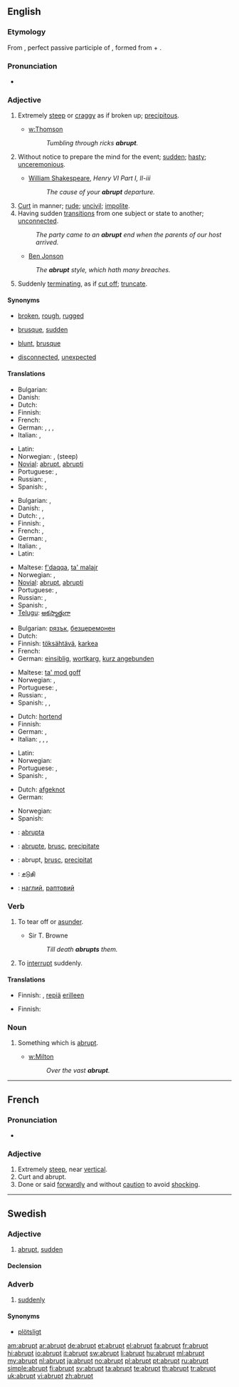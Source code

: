 ==English==

===Etymology===
From {{etyl|la|en}} {{term|abruptus|lang=la}}, perfect passive participle of {{term|abrumpo|abrumpō|break off|lang=la}}, formed from {{term|ab||from, away from|lang=la}} + {{term|rumpo|rumpō|break|lang=la}}.

===Pronunciation===
* {{audio|En-us-abrupt.ogg|Audio (US)}}

===Adjective===
{{en-adj|'''more abrupt''' or [[abrupter]]|'''most abrupt''' or [[abruptest]]}}

# Extremely [[steep]] or [[craggy]] as if broken up; [[precipitous]].
#* {{rfdate}} [[w:Thomson]]
#*: ''Tumbling through ricks '''abrupt'''.''
# Without notice to prepare the mind for the event; [[sudden]]; [[hasty]]; [[unceremonious]].
#* {{rfdate}} [[w:William Shakespeare|William Shakespeare]], ''Henry VI Part I, II-iii''
#*: ''The cause of your '''abrupt''' departure.''
# [[curt|Curt]] in manner; [[rude]]; [[uncivil]]; [[impolite]].
# Having sudden [[transitions]] from one subject or state to another; [[unconnected]].
#: ''The party came to an '''abrupt''' end when the parents of our host arrived.''
#* {{rfdate}} [[w:Ben Jonson|Ben Jonson]]
#: ''The '''abrupt''' style, which hath many breaches.''
# {{botany}} Suddenly [[terminating]], as if [[cut off]]; [[truncate]].

====Synonyms====
* {{sense|precipitous}} [[broken]], [[rough]], [[rugged]]
* {{sense|without time to prepare}} [[brusque]], [[sudden]]
* {{sense|uncivil}}[[blunt]], [[brusque]]
* {{sense|without transition}} [[disconnected]], [[unexpected]]

====Translations====
{{trans-top|broken off or very steep}}
* Bulgarian: {{t|bg|стръмен}}
* Danish: {{t-|da|brat}}
* Dutch: {{t+|nl|steil}}
* Finnish: {{t+|fi|äkkijyrkkä}}
* French: {{t+|fr|abrupt}}
* German: {{t+|de|abrupt}}, {{t+|de|jäh}}, {{t+|de|schroff}}, {{t+|de|steil}}
* Italian: {{t-|it|brusco}}, {{t+|it|brusca}}
{{trans-mid}}
* Latin: {{t-|la|abruptus}}
* Norwegian: {{t|no|brå}}, {{t|no|bratt}} (steep)
* [[Novial]]: [[abrupt]], [[abrupti]]
* Portuguese: {{t+|pt|brusco}}, {{t+|pt|abrupto}}
* Russian: {{t+|ru|крутой}}, {{t|ru|обрывистый}}
* Spanish: {{t+|es|abrupto}}, {{t-|es|brusco}}
{{trans-bottom}}

{{trans-top|sudden or hasty}}
* Bulgarian: {{t+|bg|рязък}}, {{t+|bg|внезапен}}
* Danish: {{t|da|pludselig}}, {{t|da|uformodet}}
* Dutch: {{t+|nl|abrupt}}, {{t-|nl|plots}}, {{t-|nl|bruusk}}
* Finnish: {{t+|fi|äkillinen}}, {{t+|fi|odottamaton}}
* French: {{t+|fr|brusque}}, {{t-|fr|precipité}}
* German: {{t+|de|abrupt}}, {{t+|de|jäh}}
* Italian: {{t-|it|brusco}}, {{t+|it|brusca}}
* Latin: {{t-|la|abruptus}}
{{trans-mid}}
* Maltese: [[f'daqqa]], [[ta' malajr]]
* Norwegian: {{t|no|brå}}, {{t|no|plutselig}}
* [[Novial]]: [[abrupt]], [[abrupti]]
* Portuguese: {{t+|pt|brusco}}, {{t+|pt|abrupto}}
* Russian: {{t|ru|внезапный}}, {{t+|ru|неожиданный}}
* Spanish: {{t-|es|repentino}}, {{t-|es|súbito}}
* [[Telugu]]: [[అకస్మాత్తుగా]]
{{trans-bottom}}

{{trans-top|curt in manner}}
* Bulgarian: [[рязък]], [[безцеремонен]]
* Dutch: {{t-|nl|kortaf}}
* Finnish: [[töksähtävä]], [[karkea]]
* French: {{t+|fr|brusque}}
* German: [[einsiblig]], [[wortkarg]], [[kurz angebunden]]
{{trans-mid}}
* Maltese: [[ta' mod goff]]
* Norwegian: {{t|no|brå}}, {{t|no|skarp}}
* Portuguese: {{t+|pt|brusco}}, {{t+|pt|rude}}
* Russian: {{t|ru|бесцеремонный}}, {{t+|ru|резкий}}
* Spanish: {{t+|es|abrupto}}, {{t-|es|brusco}}, {{t-|es|cortante}}
{{trans-bottom}}

{{trans-top|having sudden transitions from one state to next}}
* Dutch: [[hortend]]
* Finnish: {{t+|fi|äkillinen}}
* German: {{t+|de|abrupt}}, {{t+|de|jäh}}
* Italian: {{t+|it|discontinuo}}, {{t+|it|discontinua}}, {{t-|it|sconnesso}}, {{t-|it|sconnessa}}
{{trans-mid}}
* Latin: {{t-|la|abruptus}}
* Norwegian: {{t+|no|plutselig}}
* Portuguese: {{t+|pt|brusco}}, {{t+|pt|abrupto}}
* Spanish: {{t-|es|brusco}}, {{t+|es|abrupto}}
{{trans-bottom}}

{{trans-top|botany: truncated}}
* Dutch: [[afgeknot]]
* German: {{t-|de|abgestumpft}}
{{trans-mid}}
* Norwegian: {{t|no|avkortet}}
* Spanish: {{t+|es|abrupto}}
{{trans-bottom}}

{{checktrans-top}}
* {{ttbc|io}}: [[abrupta]]
* {{ttbc|ia}}: [[abrupte]], [[brusc]], [[precipitate]]
* {{ttbc|ro}}: abrupt, [[brusc]], [[precipitat]]
{{trans-mid}}
* {{ttbc|ta}}: [[சடுதி]]
* {{ttbc|uk}}: [[наглий]], [[раптовий]]
{{trans-bottom}}

===Verb===
{{en-verb}}

# {{transitive}} To tear off or [[asunder]].
#* {{rfdate}} Sir T. Browne
#*: ''Till death '''abrupts''' them.''
# To [[interrupt]] suddenly.

====Translations====
{{trans-top|to tear off or asunder}}
* Finnish: {{t+|fi|erottaa}}, [[repiä]] [[erilleen]]
{{trans-mid}}
{{trans-bottom}}

{{trans-top|to interrupt suddenly}}
* Finnish: {{t+|fi|keskeyttää}}
{{trans-mid}}
{{trans-bottom}}

===Noun===
{{en-noun}}

# {{poetic}} Something which is [[#Adjective|abrupt]].
#* {{rfdate}} [[w:Milton]]
#*: ''Over the vast '''abrupt'''.''

----

==French==

===Pronunciation===
* {{audio|Fr-abrupt.ogg|Audio}}

===Adjective===
{{fr-adj}}

# Extremely [[steep]], near [[vertical]].
# Curt and abrupt.
# Done or said [[forwardly]] and without [[caution]] to avoid [[shock]]ing.

----

==Swedish==

===Adjective===
{{infl|sv|adjective}}

# [[#English|abrupt]], [[sudden]]

====Declension====
{{sv-adj-abs|2=abrupt}}

===Adverb===
{{infl|sv|adverb}}

# [[suddenly]]

====Synonyms====
* [[plötsligt]]

[[am:abrupt]]
[[ar:abrupt]]
[[de:abrupt]]
[[et:abrupt]]
[[el:abrupt]]
[[fa:abrupt]]
[[fr:abrupt]]
[[hi:abrupt]]
[[io:abrupt]]
[[it:abrupt]]
[[sw:abrupt]]
[[li:abrupt]]
[[hu:abrupt]]
[[ml:abrupt]]
[[my:abrupt]]
[[nl:abrupt]]
[[ja:abrupt]]
[[no:abrupt]]
[[pl:abrupt]]
[[pt:abrupt]]
[[ru:abrupt]]
[[simple:abrupt]]
[[fi:abrupt]]
[[sv:abrupt]]
[[ta:abrupt]]
[[te:abrupt]]
[[th:abrupt]]
[[tr:abrupt]]
[[uk:abrupt]]
[[vi:abrupt]]
[[zh:abrupt]]